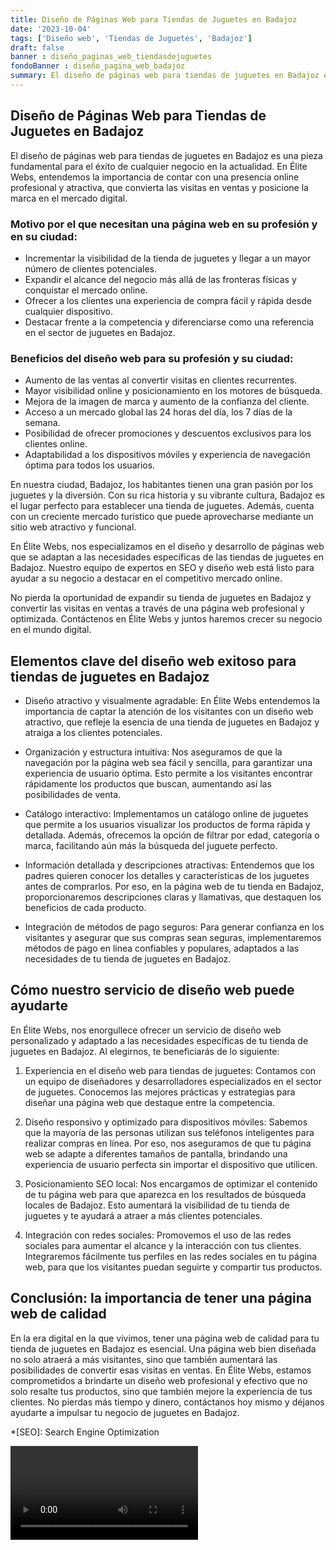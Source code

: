```yaml
---
title: Diseño de Páginas Web para Tiendas de Juguetes en Badajoz
date: '2023-10-04'
tags: ['Diseño web', 'Tiendas de Juguetes', 'Badajoz']
draft: false
banner : diseño_paginas_web_tiendasdejuguetes
fondoBanner : diseño_pagina_web_badajoz
summary: El diseño de páginas web para tiendas de juguetes en Badajoz es una pieza fundamental para el éxito de cualquier negocio en la actualidad. En Élite Webs, entendemos la importancia de contar con una presencia online profesional y atractiva, que convierta las visitas en ventas y posicione la marca en el mercado digital.
---
```


## Diseño de Páginas Web para Tiendas de Juguetes en Badajoz

El diseño de páginas web para tiendas de juguetes en Badajoz es una pieza fundamental para el éxito de cualquier negocio en la actualidad. En Élite Webs, entendemos la importancia de contar con una presencia online profesional y atractiva, que convierta las visitas en ventas y posicione la marca en el mercado digital.

### Motivo por el que necesitan una página web en su profesión y en su ciudad:

- Incrementar la visibilidad de la tienda de juguetes y llegar a un mayor número de clientes potenciales.
- Expandir el alcance del negocio más allá de las fronteras físicas y conquistar el mercado online.
- Ofrecer a los clientes una experiencia de compra fácil y rápida desde cualquier dispositivo.
- Destacar frente a la competencia y diferenciarse como una referencia en el sector de juguetes en Badajoz.

### Beneficios del diseño web para su profesión y su ciudad:

- Aumento de las ventas al convertir visitas en clientes recurrentes.
- Mayor visibilidad online y posicionamiento en los motores de búsqueda.
- Mejora de la imagen de marca y aumento de la confianza del cliente.
- Acceso a un mercado global las 24 horas del día, los 7 días de la semana.
- Posibilidad de ofrecer promociones y descuentos exclusivos para los clientes online.
- Adaptabilidad a los dispositivos móviles y experiencia de navegación óptima para todos los usuarios.

En nuestra ciudad, Badajoz, los habitantes tienen una gran pasión por los juguetes y la diversión. Con su rica historia y su vibrante cultura, Badajoz es el lugar perfecto para establecer una tienda de juguetes. Además, cuenta con un creciente mercado turístico que puede aprovecharse mediante un sitio web atractivo y funcional.

En Élite Webs, nos especializamos en el diseño y desarrollo de páginas web que se adaptan a las necesidades específicas de las tiendas de juguetes en Badajoz. Nuestro equipo de expertos en SEO y diseño web está listo para ayudar a su negocio a destacar en el competitivo mercado online.

No pierda la oportunidad de expandir su tienda de juguetes en Badajoz y convertir las visitas en ventas a través de una página web profesional y optimizada. Contáctenos en Élite Webs y juntos haremos crecer su negocio en el mundo digital.

<GifSeo />

<Cta />

## Elementos clave del diseño web exitoso para tiendas de juguetes en Badajoz

- Diseño atractivo y visualmente agradable: En Élite Webs entendemos la importancia de captar la atención de los visitantes con un diseño web atractivo, que refleje la esencia de una tienda de juguetes en Badajoz y atraiga a los clientes potenciales.

- Organización y estructura intuitiva: Nos aseguramos de que la navegación por la página web sea fácil y sencilla, para garantizar una experiencia de usuario óptima. Esto permite a los visitantes encontrar rápidamente los productos que buscan, aumentando así las posibilidades de venta.

- Catálogo interactivo: Implementamos un catálogo online de juguetes que permite a los usuarios visualizar los productos de forma rápida y detallada. Además, ofrecemos la opción de filtrar por edad, categoría o marca, facilitando aún más la búsqueda del juguete perfecto.

- Información detallada y descripciones atractivas: Entendemos que los padres quieren conocer los detalles y características de los juguetes antes de comprarlos. Por eso, en la página web de tu tienda en Badajoz, proporcionaremos descripciones claras y llamativas, que destaquen los beneficios de cada producto.

- Integración de métodos de pago seguros: Para generar confianza en los visitantes y asegurar que sus compras sean seguras, implementaremos métodos de pago en línea confiables y populares, adaptados a las necesidades de tu tienda de juguetes en Badajoz.

## Cómo nuestro servicio de diseño web puede ayudarte

En Élite Webs, nos enorgullece ofrecer un servicio de diseño web personalizado y adaptado a las necesidades específicas de tu tienda de juguetes en Badajoz. Al elegirnos, te beneficiarás de lo siguiente:

1. Experiencia en el diseño web para tiendas de juguetes: Contamos con un equipo de diseñadores y desarrolladores especializados en el sector de juguetes. Conocemos las mejores prácticas y estrategias para diseñar una página web que destaque entre la competencia.

2. Diseño responsivo y optimizado para dispositivos móviles: Sabemos que la mayoría de las personas utilizan sus teléfonos inteligentes para realizar compras en línea. Por eso, nos aseguramos de que tu página web se adapte a diferentes tamaños de pantalla, brindando una experiencia de usuario perfecta sin importar el dispositivo que utilicen.

3. Posicionamiento SEO local: Nos encargamos de optimizar el contenido de tu página web para que aparezca en los resultados de búsqueda locales de Badajoz. Esto aumentará la visibilidad de tu tienda de juguetes y te ayudará a atraer a más clientes potenciales.

4. Integración con redes sociales: Promovemos el uso de las redes sociales para aumentar el alcance y la interacción con tus clientes. Integraremos fácilmente tus perfiles en las redes sociales en tu página web, para que los visitantes puedan seguirte y compartir tus productos.

## Conclusión: la importancia de tener una página web de calidad

En la era digital en la que vivimos, tener una página web de calidad para tu tienda de juguetes en Badajoz es esencial. Una página web bien diseñada no solo atraerá a más visitantes, sino que también aumentará las posibilidades de convertir esas visitas en ventas. En Élite Webs, estamos comprometidos a brindarte un diseño web profesional y efectivo que no solo resalte tus productos, sino que también mejore la experiencia de tus clientes. No pierdas más tiempo y dinero, contáctanos hoy mismo y déjanos ayudarte a impulsar tu negocio de juguetes en Badajoz.

*[SEO]: Search Engine Optimization

<Video />

<CtaBot job='Tiendas de Juguetes' city='Badajoz'/>

<Gmaps query='Badajoz+españa+maps' />